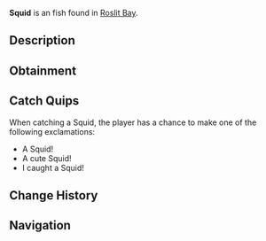 {{FishInfobox
|image          = Squid.png
|rarity         = Unusual
|sea            = First Sea
|location       = [[Roslit Bay]]
|sublocation    = 
|sources        = Carbon Crate, Fishing Rod
|radar_location = 
|xp             = 95
|weather        = Foggy
|time           = Night
|season         = Winter
|bait           = Shrimp
|base_weight    = 2.5
|base_value     = 140
|weight_range   = 2
|base_chance    = 25
|base_resil     = 45
}}
'''Squid''' is an {{Rarity|Unusual}} fish found in [[Roslit Bay]].

== Description ==
{{Description|Squids can be found best at night in the surrounding ocean of Roslit Bay. Squids are rapid swimmers and largely locate their prey by sight. Squids are extremely intelligent and can even hunt in cooperative groups.|Bestiary Entry}}

== Obtainment ==
{{Description|Best found at night in ocean near Roslit Bay.|Bestiary Hint}}
{{Fish Availability|
Roslit Bay/Clam Abundance
Roslit Bay/Surrounding Ocean
|top_rods      = 
Krampus's Rod\101454.77\123895.69;
Magma Rod\96283.89\117581.05;
Plastic Rod\88686.29\108302.29;
Leviathan's Fang Rod\82328.65\88055.46;
Trident Rod\74114.91\85761.18;
Flimsy Rod\69927.54\158914.61;
Buddy Bond Rod\65881.25\95817.25;
Training Rod\64937.85\231758.39;
Fast Rod\70534.69\113883.34;
Free Spirit Rod\69381.07\80283.48;
Ethereal Prism Rod\68220.14\77716.09;
No-Life Rod\67111.93\66978.67;
Seraphic Rod\66567.98\63617;
Rod Of The Forgotten Fang\62370.55\61863.31;
Challenger's Rod\60968.39\61829.38;
Rod Of The Exalted One\58752.01\61104.78;
Rod Of The Depths\56325.84\60323.18;
Zeus Rod\55896.19\59487.65;
Verdant Shear Rod\55179.49\57000.76;
Blazebringer Rod\53074.9\59884.16;
Depthseeker Rod\50815.39\54223.82;
Volcanic Rod\46348.81\53631.98;
Avalanche Rod\46101.63\50275.83;
Steady Rod\21629.85\16963.93
|recommended   = Trident Rod
}}

== Catch Quips ==
When catching a Squid, the player has a chance to make one of the following exclamations:
* A Squid!
* A cute Squid!
* I caught a Squid!

== Change History ==
{{Change History|{{subst:Current Version}}}}

== Navigation ==
{{Fish Navbox|Roslit Bay}}